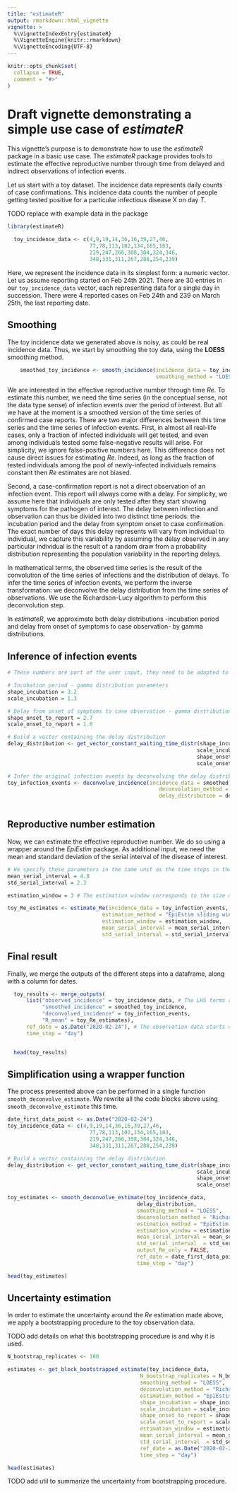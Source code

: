 ```yaml
---
title: "estimateR"
output: rmarkdown::html_vignette
vignette: >
  %\VignetteIndexEntry{estimateR}
  %\VignetteEngine{knitr::rmarkdown}
  %\VignetteEncoding{UTF-8}
---
```


```r
knitr::opts_chunk$set(
  collapse = TRUE,
  comment = "#>"
)
```

# Draft vignette demonstrating a simple use case of *estimateR*

This vignette's purpose is to demonstrate how to use the *estimateR* package in a basic use case.
The *estimateR* package provides tools to estimate the effective reproductive number through time from delayed and indirect observations of infection events.

Let us start with a toy dataset. 
The incidence data represents daily counts of case confirmations.
This incidence data counts the number of people getting tested positive for a particular infectious disease X on day *T*.

TODO replace with example data in the package
```r
library(estimateR)

  toy_incidence_data <- c(4,9,19,14,36,16,39,27,46,
                          77,78,113,102,134,165,183,
                          219,247,266,308,304,324,346,
                          348,331,311,267,288,254,239)
```

Here, we represent the incidence data in its simplest form: a numeric vector. Let us assume reporting started on Feb 24th 2021. There are 30 entries in our `toy_incidence_data` vector, each representing data for a single day in succession. There were 4 reported cases on Feb 24th and 239 on March 25th, the last reporting date.

## Smoothing
The toy incidence data we generated above is noisy, as could be real incidence data.
Thus, we start by smoothing the toy data, using the **LOESS** smoothing method.

```r
    smoothed_toy_incidence <- smooth_incidence(incidence_data = toy_incidence_data,
                                               smoothing_method = "LOESS")
```

We are interested in the effective reproductive number through time *Re*. 
To estimate this number, we need the time series (in the conceptual sense, not the data type sense) of infection events over the period of interest.
But all we have at the moment is a smoothed version of the time series of confirmed case reports. There are two major differences between this time series and the time series of infection events. 
First, in almost all real-life cases, only a fraction of infected individuals will get tested, and even among individuals tested some false-negative results will arise. For simplicity, we ignore false-positive numbers here.
This difference does not cause direct issues for estimating *Re*. Indeed, as long as the fraction of tested individuals among the pool of newly-infected individuals remains constant then *Re* estimates are not biased.
  
Second, a case-confirmation report is not a direct observation of an infection event. This report will always come with a delay. For simplicity, we assume here that individuals are only tested after they start showing symptoms for the pathogen of interest. 
The delay between infection and observation can thus be divided into two distinct time periods: the incubation period and the delay from symptom onset to case confirmation. The exact number of days this delay represents will vary from individual to individual, we capture this variability by assuming the delay observed in any particular individual is the result of a random draw from a probability distribution representing the population variability in the reporting delays.  

In mathematical terms, the observed time series is the result of the convolution of the time series of infections and the distribution of delays. To infer the time series of infection events, we perform the inverse transformation: we deconvolve the delay distribution from the time series of observations. We use the Richardson-Lucy algorithm to perform this deconvolution step. 

In *estimateR*, we approximate both delay distributions -incubation period and delay from onset of symptoms to case observation- by gamma distributions.

## Inference of infection events

```r

# These numbers are part of the user input, they need to be adapted to the particular disease studied.

# Incubation period - gamma distribution parameters
shape_incubation = 3.2 
scale_incubation = 1.3

# Delay from onset of symptoms to case observation - gamma distribution parameters
shape_onset_to_report = 2.7
scale_onset_to_report = 1.6

# Build a vector containing the delay distribution
delay_distribution <- get_vector_constant_waiting_time_distr(shape_incubation,
                                                            scale_incubation,
                                                            shape_onset_to_report,
                                                            scale_onset_to_report)

# Infer the original infection events by deconvolving the delay distribution from the smoothed observations.
toy_infection_events <- deconvolve_incidence(incidence_data = smoothed_toy_incidence,
                                                deconvolution_method = "Richardson-Lucy delay distribution",
                                                delay_distribution = delay_distribution)
                                                                      
```

## Reproductive number estimation
Now, we can estimate the effective reproductive number. We do so using a wrapper around the *EpiEstim* package. As additional input, we need the mean and standard deviation of the serial interval of the disease of interest.

```r

# We specify these parameters in the same unit as the time steps in the original observation data. For instance, if the original data represents daily reports, the parameters below must be specified in days (this is the case in this toy example).
mean_serial_interval = 4.8
std_serial_interval = 2.3

estimation_window = 3 # The estimation window corresponds to the size of the sliding window used in EpiEstim (see help(estimate_Re) for additional details. Here, it is set to three days.

toy_Re_estimates <- estimate_Re(incidence_data = toy_infection_events,
                              estimation_method = "EpiEstim sliding window",
                              estimation_window = estimation_window, 
                              mean_serial_interval = mean_serial_interval,
                              std_serial_interval = std_serial_interval)
```


## Final result
Finally, we merge the outputs of the different steps into a dataframe, along with a column for dates.
```r
  toy_results <- merge_outputs(
      list("observed_incidence" = toy_incidence_data, # The LHS terms are arbitrary names for the output of each step.
           "smoothed_incidence" = smoothed_toy_incidence,
           "deconvolved_incidence" = toy_infection_events,
           "R_mean" = toy_Re_estimates),
      ref_date = as.Date("2020-02-24"), # The observation data starts on Feb 24th 2021.
      time_step = "day")


  head(toy_results)
```


## Simplification using a wrapper function
The process presented above can be performed in a single function `smooth_deconvolve_estimate`.
We rewrite all the code blocks above using `smooth_deconvolve_estimate` this time.

```r
date_first_data_point <- as.Date("2020-02-24")
toy_incidence_data <- c(4,9,19,14,36,16,39,27,46,
                          77,78,113,102,134,165,183,
                          219,247,266,308,304,324,346,
                          348,331,311,267,288,254,239)

# Build a vector containing the delay distribution
delay_distribution <- get_vector_constant_waiting_time_distr(shape_incubation,
                                                            scale_incubation,
                                                            shape_onset_to_report,
                                                            scale_onset_to_report)

toy_estimates <- smooth_deconvolve_estimate(toy_incidence_data,
                                         delay_distribution,
                                         smoothing_method = "LOESS",
                                         deconvolution_method = "Richardson-Lucy delay distribution",
                                         estimation_method = "EpiEstim sliding window",
                                         estimation_window = estimation_window,
                                         mean_serial_interval = mean_serial_interval,
                                         std_serial_interval  = std_serial_interval,
                                         output_Re_only = FALSE,
                                         ref_date = date_first_data_point,
                                         time_step = "day")

head(toy_estimates)
```


## Uncertainty estimation

In order to estimate the uncertainty around the *Re* estimation made above, we apply a bootstrapping procedure to the toy observation data.

TODO add details on what this bootstrapping procedure is and why it is used.

```r
N_bootstrap_replicates <- 100

estimates <- get_block_bootstrapped_estimate(toy_incidence_data,
                                          N_bootstrap_replicates = N_bootstrap_replicates,
                                          smoothing_method = "LOESS",
                                          deconvolution_method = "Richardson-Lucy delay distribution",
                                          estimation_method = "EpiEstim sliding window",
                                          shape_incubation = shape_incubation,
                                          scale_incubation = scale_incubation,
                                          shape_onset_to_report = shape_onset_to_report,
                                          scale_onset_to_report = scale_onset_to_report,
                                          estimation_window = estimation_window,
                                          mean_serial_interval = mean_serial_interval,
                                          std_serial_interval  = std_serial_interval,
                                          ref_date = as.Date("2020-02-24"),
                                          time_step = "day")

head(estimates)
```

TODO add util to summarize the uncertainty from bootstrapping procedure.



